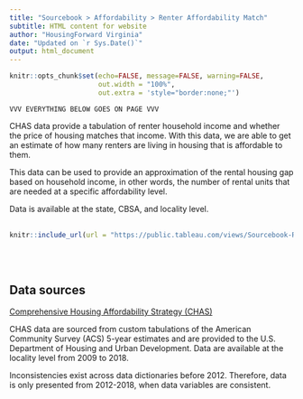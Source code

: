 ```yaml
---
title: "Sourcebook > Affordability > Renter Affordability Match"
subtitle: HTML content for website
author: "HousingForward Virginia"
date: "Updated on `r Sys.Date()`"
output: html_document
---
```


```r
knitr::opts_chunk$set(echo=FALSE, message=FALSE, warning=FALSE,
                      out.width = "100%",
                      out.extra = 'style="border:none;"')
```

```
VVV EVERYTHING BELOW GOES ON PAGE VVV
```
CHAS data provide a tabulation of renter household income and whether the price of 
housing matches that income. With this data, we are able to get an estimate of how 
many renters are living in housing that is affordable to them. 

This data can be used to provide an approximation of the rental housing gap based on 
household income, in other words, the number of rental units that are needed at a 
specific affordability level.

Data is available at the state, CBSA, and locality level.
<br>
<br>
```r
knitr::include_url(url = "https://public.tableau.com/views/Sourcebook-Rentalhousinggap/Statewide?:showVizHome=no&:embed=true", height = "500px")
```
<br>
<br>


## Data sources
[Comprehensive Housing Affordability Strategy (CHAS)](https://www.huduser.gov/portal/datasets/cp.html)

CHAS data are sourced from custom tabulations of the American Community Survey (ACS) 5-year estimates and are provided to the U.S. Department of Housing and Urban Development. Data are available at the locality level from 2009 to 2018. 

Inconsistencies exist across data dictionaries before 2012. Therefore, data is only presented from 2012-2018, when data variables are consistent.

